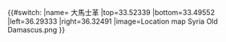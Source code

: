{{#switch:{{{1}}}
|name= 大馬士革
|top=33.52339
|bottom=33.49552
|left=36.29333
|right=36.32491
|image=Location map Syria Old Damascus.png
}}<noinclude>
{{Location map/Info}}

[[Category:Syria location map templates|{{PAGENAME}}]]
</noinclude>